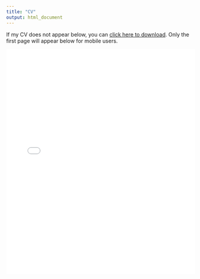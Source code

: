 ```yaml
---
title: "CV"
output: html_document
---
```


<style>
.title {
    display: none;
}
</style>

If my CV does not appear below, you can <a href="documents/AlyssaOrtegaCV.pdf">click here to download</a>. Only the first page will appear below for mobile users.

<embed
    src="documents/AlyssaOrtegaCV.pdf"
    type="application/pdf"
    width="100%"
    height="601px"
/>
